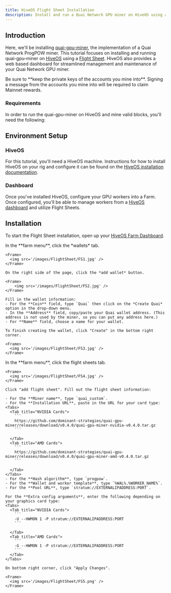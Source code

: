 ```yaml
---
title: HiveOS Flight Sheet Installation
description: Install and run a Quai Network GPU miner on HiveOS using a Flight Sheet.
---
```


## Introduction

Here, we'll be installing [quai-gpu-miner](https://github.com/dominant-strategies/quai-gpu-miner), the implementation of a Quai Network ProgPOW miner. This tutorial focuses on installing and running quai-gpu-miner on [HiveOS](https://hiveon.com/os/) using a [Flight Sheet](https://hiveon.com/knowledge-base/guides/fs/). HiveOS also provides a web based dashboard for streamlined management and maintenance of your Quai Network GPU miner.

<Warning>
	Be sure to **keep the private keys of the accounts you mine into**. Signing a message from the accounts you mine into will be required to
	claim Mainnet rewards.
</Warning>

### Requirements

In order to run the quai-gpu-miner on HiveOS and mine valid blocks, you'll need the following:

<CardGroup cols={3}>
	<Card
		title='Synced go-quai node'
		href='/guides/client/node'
		icon='computer'
	/>
	<Card
		title='Configured Stratum proxy'
		href='/guides/client/stratum'
		icon='router'
	/>
	<Card
		title='HiveOS machine'
		icon='hive'
	/>
	<Card
		title='NVIDIA or AMD GPU'
		icon='microchip'
	/>
	<Card
		title='4GB+ of RAM'
		icon='usb-drive'
	/>
</CardGroup>

## Environment Setup

### HiveOS

For this tutorial, you'll need a HiveOS machine. Instructions for how to install HiveOS on your rig and configure it can be found on the [HiveOS installation documentation](https://hiveon.com/install/).

### Dashboard

Once you've installed HiveOS, configure your GPU workers into a Farm. Once configured, you'll be able to manage workers from a [HiveOS dashboard](https://hiveon.com/knowledge-base/getting_started/start_dashboard_setup/) and utilize Flight Sheets.

## Installation

To start the Flight Sheet installation, open up your [HiveOS Farm Dashboard](https://the.hiveos.farm/).

<Steps>
  <Step title="Add Wallet">
    In the **farm menu**, click the *wallets* tab.

    <Frame>
      <img src='/images/FlightSheet/FS1.jpg' />
    </Frame>

    On the right side of the page, click the *add wallet* button.

    <Frame>
        <img src='/images/FlightSheet/FS2.jpg' />
    </Frame>

    Fill in the wallet information:
    - For the **Coin** field, type `Quai` then click on the *Create Quai* option in the drop-down menu.
    - In the **Address** field, copy/paste your Quai wallet address. (This address is not used by the miner, so you can put any address here.)
    - For **Name** field, choose a name for your wallet.

    To finish creating the wallet, click "Create" in the bottom right corner.

    <Frame>
      <img src='/images/FlightSheet/FS3.jpg' />
    </Frame>

  </Step>
  <Step title="Add Flight Sheet">
    In the **farm menu**, click the flight sheets tab.

    <Frame>
      <img src='/images/FlightSheet/FS4.jpg' />
    </Frame>

    Click "add flight sheet". Fill out the flight sheet information:

    - For the **Miner name**, type `quai_custom`.
    - For the **Installation URL**, paste in the URL for your card type:
    <Tabs>
      <Tab title="NVIDIA Cards">
        ```
        https://github.com/dominant-strategies/quai-gpu-miner/releases/download/v0.4.0/quai-gpu-miner-nvidia-v0.4.0.tar.gz
        ```

      </Tab>
      <Tab title="AMD Cards">
        ```
        https://github.com/dominant-strategies/quai-gpu-miner/releases/download/v0.4.0/quai-gpu-miner-amd-v0.4.0.tar.gz
        ```

      </Tab>
    </Tabs>
    - For the **Hash algorithm**, type `progpow`.
    - For the **Wallet and worker template**, type `%WAL%.%WORKER_NAME%`.
    - For the **Pool URL**, type `stratum://EXTERNALIPADDRESS:PORT`.

    For the **Extra config arguments**, enter the following depending on your graphics card type:
    <Tabs>
      <Tab title="NVIDIA Cards">
        ```
        -U --HWMON 1 -P stratum://EXTERNALIPADDRESS:PORT
        ```

      </Tab>
      <Tab title="AMD Cards">
        ```
        -G --HWMON 1 -P stratum://EXTERNALIPADDRESS:PORT
        ```
      </Tab>
    </Tabs>

    On bottom right corner, click "Apply Changes".

    <Frame>
      <img src='/images/FlightSheet/FS5.png' />
    </Frame>

  </Step>

</Steps>
